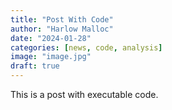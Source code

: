 ```yaml
---
title: "Post With Code"
author: "Harlow Malloc"
date: "2024-01-28"
categories: [news, code, analysis]
image: "image.jpg"
draft: true
---
```


This is a post with executable code.
